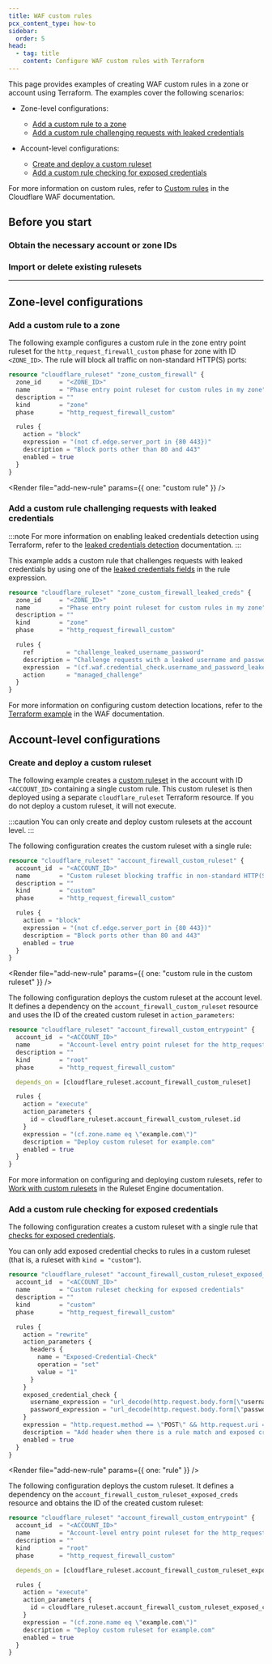 ```yaml
---
title: WAF custom rules
pcx_content_type: how-to
sidebar:
  order: 5
head:
  - tag: title
    content: Configure WAF custom rules with Terraform
---
```



This page provides examples of creating WAF custom rules in a zone or account using Terraform. The examples cover the following scenarios:

- Zone-level configurations:

  - [Add a custom rule to a zone](#add-a-custom-rule-to-a-zone)
  - [Add a custom rule challenging requests with leaked credentials](#add-a-custom-rule-challenging-requests-with-leaked-credentials)

- Account-level configurations:

  - [Create and deploy a custom ruleset](#create-and-deploy-a-custom-ruleset)
  - [Add a custom rule checking for exposed credentials](#add-a-custom-rule-checking-for-exposed-credentials)

For more information on custom rules, refer to [Custom rules](/waf/custom-rules/) in the Cloudflare WAF documentation.

## Before you start

### Obtain the necessary account or zone IDs

<Render file="find-ids" />

### Import or delete existing rulesets

<Render file="import-delete-existing-rulesets" />

---

## Zone-level configurations

### Add a custom rule to a zone

The following example configures a custom rule in the zone entry point ruleset for the `http_request_firewall_custom` phase for zone with ID `<ZONE_ID>`. The rule will block all traffic on non-standard HTTP(S) ports:

```tf
resource "cloudflare_ruleset" "zone_custom_firewall" {
  zone_id     = "<ZONE_ID>"
  name        = "Phase entry point ruleset for custom rules in my zone"
  description = ""
  kind        = "zone"
  phase       = "http_request_firewall_custom"

  rules {
    action = "block"
    expression = "(not cf.edge.server_port in {80 443})"
    description = "Block ports other than 80 and 443"
    enabled = true
  }
}
```

<Render file="add-new-rule" params={{ one: "custom rule" }} /> <br />

### Add a custom rule challenging requests with leaked credentials

:::note
For more information on enabling leaked credentials detection using Terraform, refer to the [leaked credentials detection](/waf/detections/leaked-credentials/get-started/#1-turn-on-leaked-credentials-detection) documentation.
:::

This example adds a custom rule that challenges requests with leaked credentials by using one of the [leaked credentials fields](/waf/detections/leaked-credentials/#leaked-credentials-fields) in the rule expression.

```tf
resource "cloudflare_ruleset" "zone_custom_firewall_leaked_creds" {
  zone_id     = "<ZONE_ID>"
  name        = "Phase entry point ruleset for custom rules in my zone"
  description = ""
  kind        = "zone"
  phase       = "http_request_firewall_custom"

  rules {
    ref         = "challenge_leaked_username_password"
    description = "Challenge requests with a leaked username and password"
    expression  = "(cf.waf.credential_check.username_and_password_leaked)"
    action      = "managed_challenge"
  }
}
```

For more information on configuring custom detection locations, refer to the [Terraform example](/waf/detections/leaked-credentials/get-started/#4-optional-configure-a-custom-detection-location) in the WAF documentation.

## Account-level configurations

### Create and deploy a custom ruleset

The following example creates a [custom ruleset](/ruleset-engine/custom-rulesets/) in the account with ID `<ACCOUNT_ID>` containing a single custom rule. This custom ruleset is then deployed using a separate `cloudflare_ruleset` Terraform resource. If you do not deploy a custom ruleset, it will not execute.

:::caution
You can only create and deploy custom rulesets at the account level.
:::

The following configuration creates the custom ruleset with a single rule:

```tf
resource "cloudflare_ruleset" "account_firewall_custom_ruleset" {
  account_id  = "<ACCOUNT_ID>"
  name        = "Custom ruleset blocking traffic in non-standard HTTP(S) ports"
  description = ""
  kind        = "custom"
  phase       = "http_request_firewall_custom"

  rules {
    action = "block"
    expression = "(not cf.edge.server_port in {80 443})"
    description = "Block ports other than 80 and 443"
    enabled = true
  }
}
```

<Render
	file="add-new-rule"
	params={{ one: "custom rule in the custom ruleset" }}
/> <br />

The following configuration deploys the custom ruleset at the account level. It defines a dependency on the `account_firewall_custom_ruleset` resource and uses the ID of the created custom ruleset in `action_parameters`:

```tf
resource "cloudflare_ruleset" "account_firewall_custom_entrypoint" {
  account_id  = "<ACCOUNT_ID>"
  name        = "Account-level entry point ruleset for the http_request_firewall_custom phase deploying a custom ruleset"
  description = ""
  kind        = "root"
  phase       = "http_request_firewall_custom"

  depends_on = [cloudflare_ruleset.account_firewall_custom_ruleset]

  rules {
    action = "execute"
    action_parameters {
      id = cloudflare_ruleset.account_firewall_custom_ruleset.id
    }
    expression = "(cf.zone.name eq \"example.com\")"
    description = "Deploy custom ruleset for example.com"
    enabled = true
  }
}
```

For more information on configuring and deploying custom rulesets, refer to [Work with custom rulesets](/ruleset-engine/custom-rulesets/) in the Ruleset Engine documentation.

### Add a custom rule checking for exposed credentials

<Render file="leaked-credentials-recommend-detection" product="waf" />

The following configuration creates a custom ruleset with a single rule that [checks for exposed credentials](/waf/managed-rules/check-for-exposed-credentials/configure-api/#create-a-custom-rule-checking-for-exposed-credentials).

You can only add exposed credential checks to rules in a custom ruleset (that is, a ruleset with `kind = "custom"`).

```tf
resource "cloudflare_ruleset" "account_firewall_custom_ruleset_exposed_creds" {
  account_id  = "<ACCOUNT_ID>"
  name        = "Custom ruleset checking for exposed credentials"
  description = ""
  kind        = "custom"
  phase       = "http_request_firewall_custom"

  rules {
    action = "rewrite"
    action_parameters {
      headers {
        name = "Exposed-Credential-Check"
        operation = "set"
        value = "1"
      }
    }
    exposed_credential_check {
      username_expression = "url_decode(http.request.body.form[\"username\"][0])"
      password_expression = "url_decode(http.request.body.form[\"password\"][0])"
    }
    expression = "http.request.method == \"POST\" && http.request.uri == \"/login.php\""
    description = "Add header when there is a rule match and exposed credentials are detected"
    enabled = true
  }
}
```

<Render file="add-new-rule" params={{ one: "rule" }} /> <br />

The following configuration deploys the custom ruleset. It defines a dependency on the `account_firewall_custom_ruleset_exposed_creds` resource and obtains the ID of the created custom ruleset:

```tf
resource "cloudflare_ruleset" "account_firewall_custom_entrypoint" {
  account_id  = "<ACCOUNT_ID>"
  name        = "Account-level entry point ruleset for the http_request_firewall_custom phase deploying a custom ruleset checking for exposed credentials"
  description = ""
  kind        = "root"
  phase       = "http_request_firewall_custom"

  depends_on = [cloudflare_ruleset.account_firewall_custom_ruleset_exposed_creds]

  rules {
    action = "execute"
    action_parameters {
      id = cloudflare_ruleset.account_firewall_custom_ruleset_exposed_creds.id
    }
    expression = "(cf.zone.name eq \"example.com\")"
    description = "Deploy custom ruleset for example.com"
    enabled = true
  }
}
```
